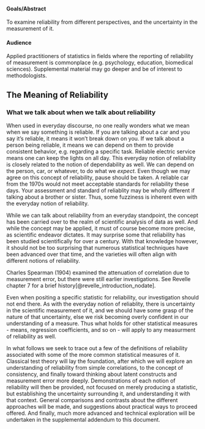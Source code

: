 #### Goals/Abstract

To examine reliability from different perspectives, and the uncertainty in the measurement of it.


#### Audience

Applied practitioners of statistics in fields where the reporting of reliability of measurement is commonplace (e.g. psychology, education, biomedical sciences).  Supplemental material may go deeper and be of interest to methodologists.

## The Meaning of Reliability

### What we talk about when we talk about reliability

When used in everyday discourse, no one really wonders what we mean when we say something is <span class="emph">reliable</span>.  If you are talking about a car and you say it's reliable, it means it won't break down on you.  If we talk about a person being reliable, it means we can depend on them to provide consistent behavior, e.g. regarding a specific task.  Reliable electric service means one can keep the lights on all day.  This everyday notion of reliability is closely related to the notion of dependability as well.  We can depend on the person, car, or whatever, to do what we *expect*.  Even though we may agree on this concept of reliability, pause should be taken. A reliable car from the 1970s would not meet acceptable standards for reliability these days.  Your assessment and standard of reliablity may be wholly different if talking about a brother or sister.  Thus, some fuzziness is inherent even with the everyday notion of reliability.

While we can talk about reliability from an everyday standpoint, the concept has been carried over to the realm of scientific analysis of data as well. And while the concept may be applied, it must of course become more precise, as scientific endeavor dictates.  It may surprise some that reliability has been studied scientifically for over a century.  With that knowledge however, it should not be too surprising that numerous statistical techniques have been advanced over that time, and the varieties will often align with different notions of reliability.

<aside>Charles Spearman (1904) examined the attenuation of correlation due to measurement error, but there were still earlier investigations. See Revelle chapter 7 for a brief history[@revelle_introduction_nodate].</aside>

Even when positing a specific statistic for reliability, our investigation should not end there.  As with the everyday notion of reliablity, there is <span class="emph">uncertainty</span> in the scientific measurement of it, and we should have some grasp of the nature of that uncertainty, else we risk becoming overly confident in our understanding of a measure.  Thus what holds for other statistical measures - means, regression coefficients, and so on - will apply to any measurment of reliability as well.


In what follows we seek to trace out a few of the definitions of reliability associated with some of the more common statistical measures of it.  Classical test theory will lay the foundation, after which we will explore an understanding of reliability from simple correlations, to the concept of consistency, and finally toward thinking about latent constructs and measurement error more deeply.  Demonstrations of each notion of reliability will then be provided, not focused on merely producing a statistic, but establishing the uncertainty surrounding it, and understanding it with that context.  General comparisons and contrasts about the different approaches will be made, and suggestions about practical ways to proceed offered.  And finally, much more advanced and technical exploration will be undertaken in the supplemental addendum to this document.